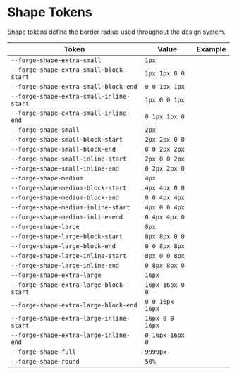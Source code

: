 
<Meta title="Design Tokens/Shape" />

# Shape Tokens

Shape tokens define the border radius used throughout the design system.

| Token                                    | Value             | Example
| ---------------------------------------- | ----------------- | -------
| `--forge-shape-extra-small`              | `1px`             | <ShapeTokenExample borderRadius="extra-small" />
| `--forge-shape-extra-small-block-start`  | `1px 1px 0 0`     | <ShapeTokenExample borderRadius="extra-small-block-start" />
| `--forge-shape-extra-small-block-end`    | `0 0 1px 1px`     | <ShapeTokenExample borderRadius="extra-small-block-end" />
| `--forge-shape-extra-small-inline-start` | `1px 0 0 1px`     | <ShapeTokenExample borderRadius="extra-small-inline-start" />
| `--forge-shape-extra-small-inline-end`   | `0 1px 1px 0`     | <ShapeTokenExample borderRadius="extra-small-inline-end" />
| `--forge-shape-small`                    | `2px`             | <ShapeTokenExample borderRadius="small" />
| `--forge-shape-small-block-start`        | `2px 2px 0 0`     | <ShapeTokenExample borderRadius="small-block-start" />
| `--forge-shape-small-block-end`          | `0 0 2px 2px`     | <ShapeTokenExample borderRadius="small-block-end" />
| `--forge-shape-small-inline-start`       | `2px 0 0 2px`     | <ShapeTokenExample borderRadius="small-inline-start" />
| `--forge-shape-small-inline-end`         | `0 2px 2px 0`     | <ShapeTokenExample borderRadius="small-inline-end" />
| `--forge-shape-medium`                   | `4px`             | <ShapeTokenExample borderRadius="medium" />
| `--forge-shape-medium-block-start`       | `4px 4px 0 0`     | <ShapeTokenExample borderRadius="medium-block-start" />
| `--forge-shape-medium-block-end`         | `0 0 4px 4px`     | <ShapeTokenExample borderRadius="medium-block-end" />
| `--forge-shape-medium-inline-start`      | `4px 0 0 4px`     | <ShapeTokenExample borderRadius="medium-inline-start" />
| `--forge-shape-medium-inline-end`        | `0 4px 4px 0`     | <ShapeTokenExample borderRadius="medium-inline-end" />
| `--forge-shape-large`                    | `8px`             | <ShapeTokenExample borderRadius="large" />
| `--forge-shape-large-block-start`        | `8px 8px 0 0`     | <ShapeTokenExample borderRadius="large-block-start" />
| `--forge-shape-large-block-end`          | `0 0 8px 8px`     | <ShapeTokenExample borderRadius="large-block-end" />
| `--forge-shape-large-inline-start`       | `8px 0 0 8px`     | <ShapeTokenExample borderRadius="large-inline-start" />
| `--forge-shape-large-inline-end`         | `0 8px 8px 0`     | <ShapeTokenExample borderRadius="large-inline-end" />
| `--forge-shape-extra-large`              | `16px`            | <ShapeTokenExample borderRadius="extra-large" />
| `--forge-shape-extra-large-block-start`  | `16px 16px 0 0`   | <ShapeTokenExample borderRadius="extra-large-block-start" />
| `--forge-shape-extra-large-block-end`    | `0 0 16px 16px`   | <ShapeTokenExample borderRadius="extra-large-block-end" />
| `--forge-shape-extra-large-inline-start` | `16px 0 0 16px`   | <ShapeTokenExample borderRadius="extra-large-inline-start" />
| `--forge-shape-extra-large-inline-end`   | `0 16px 16px 0`   | <ShapeTokenExample borderRadius="extra-large-inline-end" />
| `--forge-shape-full`                     | `9999px`          | <ShapeTokenExample borderRadius="full" shape="rect" />
| `--forge-shape-round`                    | `50%`             | <ShapeTokenExample borderRadius="round" />
